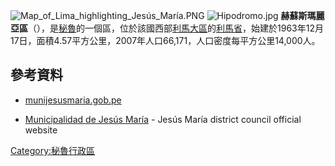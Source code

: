 <!-- 檔案不存在 [[Image:jesusmariahall.JPG|right]] ，可從英文維基百科取得 -->
[[Image:Map_of_Lima_highlighting_Jesús_María.PNG|right]]
[[Image:Hipodromo.jpg|right]]
<!-- 檔案不存在 [[Image:JesusMaria.JPG|right]] ，可從英文維基百科取得 -->
<!-- 檔案不存在 [[Image:ResidencialSanFelipe.JPG|right]] ，可從英文維基百科取得 -->
<!-- 檔案不存在 [[Image:sanjosechurch.JPG|right]] ，可從英文維基百科取得 -->
<!-- 檔案不存在 [[Image:centrocultural.jpg|right]] ，可從英文維基百科取得 -->
<!-- 檔案不存在 [[Image:MonitorHuascarst.JPG|right]] ，可從英文維基百科取得 -->
<!-- 檔案不存在 [[Image:parquecaceres.JPG|right]] ，可從英文維基百科取得 -->
<!-- 檔案不存在 [[Image:Monument_to_the_Ecuadorian–Peruvian_War.JPG|right]] ，可從英文維基百科取得 -->
<!-- 檔案不存在 [[Image:Metro_de_Jesus_Maria.JPG|right]] ，可從英文維基百科取得 -->
'''赫蘇斯瑪麗亞區'''（{{lang-es|Distrito de Jesús María}}），是[[秘魯|秘魯]]的一個區，位於該國西部[[利馬大區|利馬大區]]的[[利馬省|利馬省]]，始建於1963年12月17日，面積4.57平方公里，2007年人口66,171，人口密度每平方公里14,000人。

==參考資料==
*[http://www.munijesusmaria.gob.pe munijesusmaria.gob.pe] {{Wayback|url=http://www.munijesusmaria.gob.pe/ |date=20210508083656 }}
* {{es icon}} [http://www.munijesusmaria.gob.pe Municipalidad de Jesús María] {{Wayback|url=http://www.munijesusmaria.gob.pe/ |date=20210508083656 }} - Jesús María district council official website

{{coord|12|04|42|S|77|02|53|W|region:PE_type:adm3rd_source:kolossus-itwiki|display=title}}

{{Peru-geo-stub}}
[[Category:秘魯行政區|Category:秘魯行政區]]